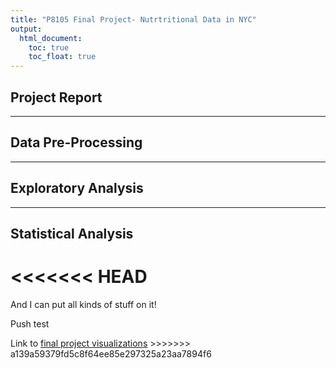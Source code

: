 ```yaml
---
title: "P8105 Final Project- Nutrtritional Data in NYC"
output: 
  html_document:
    toc: true
    toc_float: true
---
```


## Project Report

---

## Data Pre-Processing

---

## Exploratory Analysis

---

## Statistical Analysis


<<<<<<< HEAD
=======
And I can put all kinds of stuff on it!

Push test

Link to [final project visualizations]()
>>>>>>> a139a59379fd5c8f64ee85e297325a23aa7894f6
